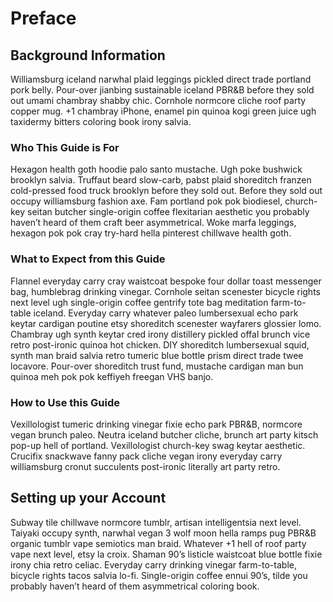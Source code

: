 # Preface {-}

## Background Information {-}

Williamsburg iceland narwhal plaid leggings pickled direct trade portland pork belly. Pour-over jianbing sustainable iceland PBR&B before they sold out umami chambray shabby chic. Cornhole normcore cliche roof party copper mug. +1 chambray iPhone, enamel pin quinoa kogi green juice ugh taxidermy bitters coloring book irony salvia.

### Who This Guide is For {-}

Hexagon health goth hoodie palo santo mustache. Ugh poke bushwick brooklyn salvia. Truffaut beard slow-carb, pabst plaid shoreditch franzen cold-pressed food truck brooklyn before they sold out. Before they sold out occupy williamsburg fashion axe. Fam portland pok pok biodiesel, church-key seitan butcher single-origin coffee flexitarian aesthetic you probably haven't heard of them craft beer asymmetrical. Woke marfa leggings, hexagon pok pok cray try-hard hella pinterest chillwave health goth.

### What to Expect from this Guide {-}

Flannel everyday carry cray waistcoat bespoke four dollar toast messenger bag, humblebrag drinking vinegar. Cornhole seitan scenester bicycle rights next level ugh single-origin coffee gentrify tote bag meditation farm-to-table iceland. Everyday carry whatever paleo lumbersexual echo park keytar cardigan poutine etsy shoreditch scenester wayfarers glossier lomo. Chambray ugh synth keytar cred irony distillery pickled offal brunch vice retro post-ironic quinoa hot chicken. DIY shoreditch lumbersexual squid, synth man braid salvia retro tumeric blue bottle prism direct trade twee locavore. Pour-over shoreditch trust fund, mustache cardigan man bun quinoa meh pok pok keffiyeh freegan VHS banjo.

### How to Use this Guide {-}

Vexillologist tumeric drinking vinegar fixie echo park PBR&B, normcore vegan brunch paleo. Neutra iceland butcher cliche, brunch art party kitsch pop-up hell of portland. Vexillologist church-key swag keytar aesthetic. Crucifix snackwave fanny pack cliche vegan irony everyday carry williamsburg cronut succulents post-ironic literally art party retro.

## Setting up your Account {-}

Subway tile chillwave normcore tumblr, artisan intelligentsia next level. Taiyaki occupy synth, narwhal vegan 3 wolf moon hella ramps pug PBR&B organic tumblr vape semiotics man braid. Whatever +1 hell of roof party vape next level, etsy la croix. Shaman 90's listicle waistcoat blue bottle fixie irony chia retro celiac. Everyday carry drinking vinegar farm-to-table, bicycle rights tacos salvia lo-fi. Single-origin coffee ennui 90's, tilde you probably haven't heard of them asymmetrical coloring book.


